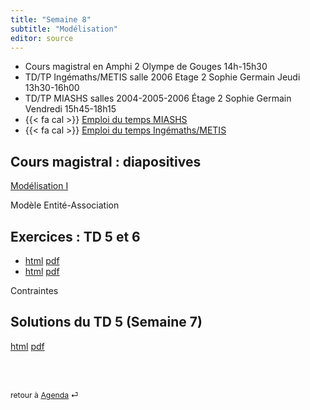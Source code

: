```yaml
---
title: "Semaine 8"
subtitle: "Modélisation"
editor: source
---
```


::: callout-important

-   Cours magistral en Amphi 2 Olympe de Gouges 14h-15h30
-   TD/TP Ingémaths/METIS salle 2006 Etage 2 Sophie Germain Jeudi 13h30-16h00
-   TD/TP MIASHS salles 2004-2005-2006 Étage 2 Sophie Germain Vendredi 15h45-18h15
-   {{< fa cal >}} [Emploi du temps MIASHS](https://edt.math.univ-paris-diderot.fr/#/parcours/miashs/l3)
-   {{< fa cal >}} [Emploi du temps Ingémaths/METIS](https://edt.math.univ-paris-diderot.fr/#/parcours/ingemath/l3)
:::


## Cours magistral : diapositives

[Modélisation I](/slides/Modelisation_1.qmd)

Modèle Entité-Association

## Exercices : TD 5 et 6

- [html](/workshops/td5.html)  [pdf](/workshops/td5.pdf)
- [html](/workshops/td6.html)  [pdf](/workshops/td6.pdf)

Contraintes


## Solutions du  TD 5  (Semaine 7)

[html](/solutions/td5.html)  [pdf](/solutions/td5.pdf)



<br><br>

::: {style="font-size: 0.875em;"}
retour à [Agenda](/ "Agenda du cours") ⏎
:::
